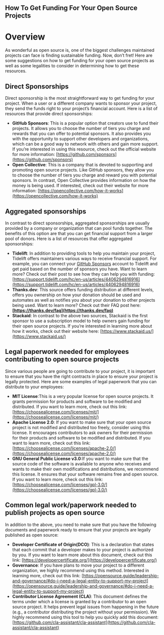 ## How To Get Funding For Your Open Source Projects

# Overview

As wonderful as open source is, one of the biggest challenges maintained projects can face is finding sustainable funding.
Now, don’t fret! Here are some suggestions on how to get funding for your open source projects as well as some legalities to consider in determining how to get these resources.

## Direct Sponsorships

Direct sponsorship is the most straightforward way to get funding for your project.
When a user or a different company wants to sponsor your project, they send the funds right to your project’s financial account.
Here is a list of resources that provide direct sponsorships:

- **GitHub Sponsors**: This is a popular option that creators use to fund their projects.
  It allows you to choose the number of tiers you charge and rewards that you can offer to potential sponsors.
  It also provides you with the opportunity to support other developers and organizations, which can be a good way to network with others and gain more support.
  If you’re interested in using this resource, check out the official website for more information: [https://github.com/sponsors](https://github.com/sponsors)
- **Open Collective**: This is a company that is devoted to supporting and promoting open source projects.
  Like GitHub sponsors, they allow you to choose the number of tiers you charge and reward you with potential sponsors.
  In contrast, Open Collective provides information on how the money is being used.
  If interested, check out their website for more information: [https://opencollective.com/how-it-works](https://opencollective.com/how-it-works)

## Aggregated sponsorships

In contrast to direct sponsorships, aggregated sponsorships are usually provided by a company or organization that can pool funds together.
The benefits of this option are that you can get financial support from a larger pool of donors.
Here is a list of resources that offer aggregated sponsorships:

- **Tidelift**: In addition to providing tools to help you maintain your project, Tidelift offers maintainers various ways to receive financial support.
  For example, you can connect your [GitHub Sponsors](https://tidelift.com/subscription/how-to-connect-tidelift-with-github) account to Tidelift and get paid based on the number of sponsors you have.
  Want to learn more? Check out their post to see how they can help you with funding: [https://support.tidelift.com/hc/en-us/articles/4406294816916](https://support.tidelift.com/hc/en-us/articles/4406294816916)
- **Thanks.dev**: This source offers funding distribution at different levels, offers you ownership on how your donation should be used and automates as well as notifies you about your donation to other projects being used.
  Want to learn more? Check out their FAQ post here: **[https://thanks.dev/faq](https://thanks.dev/faq)**
- **Stackaid**: In contrast to the above two sources, Stackaid is the first sponsor to use a subscription model to help owners gain funding for their open source projects.
  If you’re interested in learning more about how it works, check out their website here: [https://www.stackaid.us/](https://www.stackaid.us/)

## Legal paperwork needed for employees contributing to open source projects

Since various people are going to contribute to your project, it is important to ensure that you have the right contracts in place to ensure your project is legally protected.
Here are some examples of legal paperwork that you can distribute to your employees:

- **MIT License**:This is a very popular license for open source projects.
  It grants permission for products and software to be modified and distributed.
  If you want to learn more, check out this link: [https://choosealicense.com/licenses/mit/](https://choosealicense.com/licenses/mit/)
- **Apache License 2.0**: If you want to make sure that your open source project is not modified and distributed too freely, consider using this license.
  It encourages contributors to ask owners for their permission for their products and software to be modified and distributed.
  If you want to learn more, check out this link: [https://choosealicense.com/licenses/apache-2.0/](https://choosealicense.com/licenses/apache-2.0/)
- **GNU General Public License v3.0**:If you want to make sure that the source code of the software is available to anyone who receives and wants to make their own modifications and distributions, we recommend this license.
  It ensures that your software remains free and open source.
  If you want to learn more, check out this link: [https://choosealicense.com/licenses/gpl-3.0/](https://choosealicense.com/licenses/gpl-3.0/)

## Common legal work/paperwork needed to publish projects as open source

In addition to the above, you need to make sure that you have the following documents and paperwork ready to ensure that your projects are legally published as open source:

- **Developer Certificate of Origin(DCO)**: This is a declaration that states that each commit that a developer makes to your project is authorized by you.
  If you want to learn more about this document, check out this link: [https://developercertificate.org/](https://developercertificate.org/)
- **Governance**: If you have plans to move your project to a different organization, we highly recommend using this method.
  Interested in learning more, check out this link: [https://opensource.guide/leadership-and-governance/#do-i-need-a-legal-entity-to-support-my-project](https://opensource.guide/leadership-and-governance/#do-i-need-a-legal-entity-to-support-my-project)
- **Contributor License Agreement (CLA)**: This document defines the terms under which a license is granted by a contributor to an open source project.
  It helps prevent legal issues from happening in the future (e.g., a contributor distributing the project without your permission).
  We highly recommend using this tool to help you quickly add this document: [https://github.com/cla-assistant/cla-assistant](https://github.com/cla-assistant/cla-assistant)
